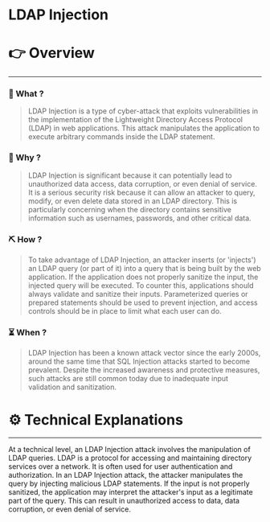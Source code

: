 # LDAP Injection


# 👉 Overview

---

### 👀 What ?

> LDAP Injection is a type of cyber-attack that exploits vulnerabilities in the implementation of the Lightweight Directory Access Protocol (LDAP) in web applications. This attack manipulates the application to execute arbitrary commands inside the LDAP statement.
> 

### 🧐 Why ?

> LDAP Injection is significant because it can potentially lead to unauthorized data access, data corruption, or even denial of service. It is a serious security risk because it can allow an attacker to query, modify, or even delete data stored in an LDAP directory. This is particularly concerning when the directory contains sensitive information such as usernames, passwords, and other critical data.
> 

### ⛏️ How ?

> To take advantage of LDAP Injection, an attacker inserts (or 'injects') an LDAP query (or part of it) into a query that is being built by the web application. If the application does not properly sanitize the input, the injected query will be executed. To counter this, applications should always validate and sanitize their inputs. Parameterized queries or prepared statements should be used to prevent injection, and access controls should be in place to limit what each user can do.
> 

### ⏳ When ?

> LDAP Injection has been a known attack vector since the early 2000s, around the same time that SQL Injection attacks started to become prevalent. Despite the increased awareness and protective measures, such attacks are still common today due to inadequate input validation and sanitization.
> 

# ⚙️ Technical Explanations

---

At a technical level, an LDAP Injection attack involves the manipulation of LDAP queries. LDAP is a protocol for accessing and maintaining directory services over a network. It is often used for user authentication and authorization. In an LDAP Injection attack, the attacker manipulates the query by injecting malicious LDAP statements. If the input is not properly sanitized, the application may interpret the attacker's input as a legitimate part of the query. This can result in unauthorized access to data, data corruption, or even denial of service.
